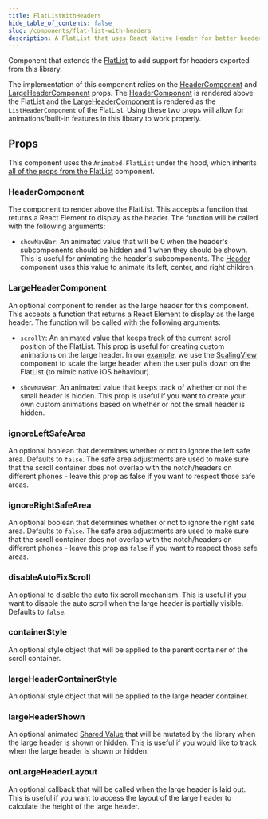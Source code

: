 ```yaml
---
title: FlatListWithHeaders
hide_table_of_contents: false
slug: /components/flat-list-with-headers
description: A FlatList that uses React Native Header for better headers.
---
```


Component that extends the [FlatList](https://reactnative.dev/docs/flatlist) to add support for
headers exported from this library.

The implementation of this component relies on the [HeaderComponent](/docs/components/flat-list-with-headers#headercomponent) 
and [LargeHeaderComponent](/docs/components/flat-list-with-headers#largeheadercomponent) props.
The [HeaderComponent](/docs/components/flat-list-with-headers#headercomponent) is rendered above 
the FlatList and the [LargeHeaderComponent](/docs/components/flat-list-with-headers#largeheadercomponent) 
is rendered as the `ListHeaderComponent` of the FlatList. Using these two props will allow for 
animations/built-in features in this library to work properly.

## Props

This component uses the `Animated.FlatList` under the hood, which inherits [all of the props 
from the FlatList](https://reactnative.dev/docs/flatlist) component. 

### HeaderComponent

The component to render above the FlatList. This accepts a function that returns a React Element
to display as the header. The function will be called with the following arguments:

- `showNavBar`: An animated value that will be 0 when the header's subcomponents should be hidden
  and 1 when they should be shown. This is useful for animating the header's subcomponents. The 
  [Header](/docs/components/header) component uses this value to animate its left, center, and 
  right children.

### LargeHeaderComponent

An optional component to render as the large header for this component. This accepts a function 
that returns a React Element to display as the large header. The function will be called with the
following arguments:

- `scrollY`: An animated value that keeps track of the current scroll position of the FlatList.
  This prop is useful for creating custom animations on the large header. In our [example](/docs/example), 
  we use the [ScalingView](/docs/components/scaling-view) component to scale the large header 
  when the user pulls down on the FlatList (to mimic native iOS behaviour).
  
- `showNavBar`: An animated value that keeps track of whether or not the small header is hidden.
  This prop is useful if you want to create your own custom animations based on whether or not the
  small header is hidden.

### ignoreLeftSafeArea

An optional boolean that determines whether or not to ignore the left safe area. Defaults to 
`false`. The safe area adjustments are used to make sure that the scroll container does not 
overlap with the notch/headers on different phones - leave this prop as false if you want to 
respect those safe areas.

### ignoreRightSafeArea

An optional boolean that determines whether or not to ignore the right safe area. Defaults to
`false`. The safe area adjustments are used to make sure that the scroll container does not
overlap with the notch/headers on different phones - leave this prop as `false` if you want to
respect those safe areas.

### disableAutoFixScroll

An optional to disable the auto fix scroll mechanism. This is useful if you want to disable the 
auto scroll when the large header is partially visible. Defaults to `false`.

### containerStyle

An optional style object that will be applied to the parent container of the scroll container.

### largeHeaderContainerStyle

An optional style object that will be applied to the large header container.

### largeHeaderShown

An optional animated [Shared Value](https://docs.swmansion.com/react-native-reanimated/docs/fundamentals/shared-values/) 
that will be mutated by the library when the large header is shown or hidden. This is useful if you 
would like to track when the large header is shown or hidden.

### onLargeHeaderLayout

An optional callback that will be called when the large header is laid out. This is useful if you
want to access the layout of the large header to calculate the height of the large header.
